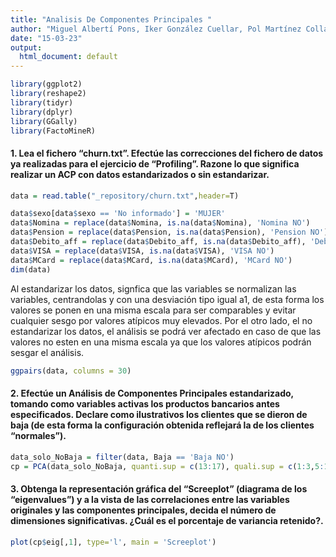 ```yaml
---
title: "Analisis De Componentes Principales "
author: "Miguel Albertí Pons, Iker González Cuellar, Pol Martínez Collado"
date: "15-03-23"
output:
  html_document: default
---
```


```r
library(ggplot2)
library(reshape2)
library(tidyr)
library(dplyr)
library(GGally)
library(FactoMineR)

```

#### 1.	Lea el fichero "churn.txt". Efectúe las correcciones del fichero de datos ya realizadas para el ejercicio de "Profiling". Razone lo que significa realizar un ACP con datos estandarizados o sin estandarizar. 

```r
data = read.table("_repository/churn.txt",header=T)

data$sexo[data$sexo == 'No informado'] = 'MUJER'
data$Nomina = replace(data$Nomina, is.na(data$Nomina), 'Nomina NO')
data$Pension = replace(data$Pension, is.na(data$Pension), 'Pension NO')
data$Debito_aff = replace(data$Debito_aff, is.na(data$Debito_aff), 'Debito aff. NO')
data$VISA = replace(data$VISA, is.na(data$VISA), 'VISA NO')
data$MCard = replace(data$MCard, is.na(data$MCard), 'MCard NO')
dim(data)
```

Al estandarizar los datos, signfica que las variables se normalizan las variables, centrandolas y con una desviación tipo igual a1, de esta forma los valores se ponen en una misma escala para ser comparables y evitar cualquier sesgo por valores atípicos muy elevados. Por el otro lado, el no estandarizar los datos, el análisis se podrá ver afectado en caso de que las valores no esten en una misma escala ya que los valores atípicos podrán sesgar el análisis.

```r
ggpairs(data, columns = 30)

```

#### 2.	Efectúe un Análisis de Componentes Principales estandarizado, tomando como variables activas los productos bancarios antes especificados. Declare como ilustrativos los clientes que se dieron de baja (de esta forma la configuración obtenida reflejará la de los clientes "normales").  

```r
data_solo_NoBaja = filter(data, Baja == 'Baja NO')
cp = PCA(data_solo_NoBaja, quanti.sup = c(13:17), quali.sup = c(1:3,5:12,18))
```

#### 3.	Obtenga la representación gráfica del "Screeplot" (diagrama de los "eigenvalues") y a la vista de las correlaciones entre las variables originales y las componentes principales, decida el número de dimensiones significativas. ¿Cuál es el porcentaje de variancia retenido?.

```r
plot(cp$eig[,1], type='l', main = 'Screeplot')
```
